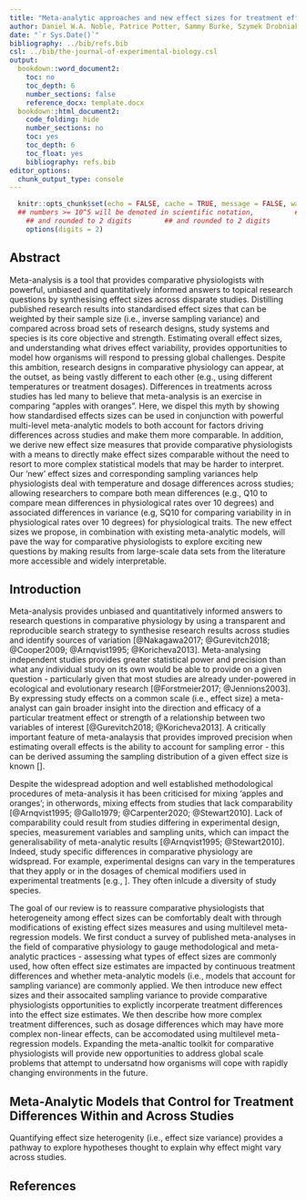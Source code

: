 ```yaml
---
title: "Meta-analytic approaches and new effect sizes for treatment effects in comparative physiology"
author: Daniel W.A. Noble, Patrice Potter, Sammy Burke, Szymek Drobniak, Malgorzata Lagisz, Rose O’Dea, Shinichi Nakagawa
date: "`r Sys.Date()`"
bibliography: ../bib/refs.bib
csl: ../bib/the-journal-of-experimental-biology.csl
output: 
  bookdown::word_document2:
    toc: no
    toc_depth: 6
    number_sections: false
    reference_docx: template.docx
  bookdown::html_document2:
    code_folding: hide
    number_sections: no
    toc: yes
    toc_depth: 6
    toc_float: yes
    bibliography: refs.bib
editor_options: 
  chunk_output_type: console
---
```


```r
  knitr::opts_chunk$set(echo = FALSE, cache = TRUE, message = FALSE, warning = FALSE, tidy = TRUE, fig.width = 10)
  ## numbers >= 10^5 will be denoted in scientific notation,		  ## numbers >= 10^5 will be denoted in scientific notation,
    ## and rounded to 2 digits		  ## and rounded to 2 digits
    options(digits = 2)
```

## **Abstract**

Meta-analysis is a tool that provides comparative physiologists with powerful, unbiased and quantitatively informed answers to topical research questions by synthesising effect sizes across disparate studies. Distilling published research results into standardised effect sizes that can be weighted by their sample size (i.e., inverse sampling variance) and compared across broad sets of research designs, study systems and species is its core objective and strength. Estimating overall effect sizes, and understanding what drives effect variability, provides opportunities to model how organisms will respond to pressing global challenges. Despite this ambition, research designs in comparative physiology can appear, at the outset, as being vastly different to each other (e.g., using different temperatures or treatment dosages). Differences in treatments across studies has led many to believe that meta-analysis is an exercise in comparing “apples with oranges”. Here, we dispel this myth by showing how standardised effects sizes can be used in conjunction with powerful multi-level meta-analytic models to both account for factors driving differences across studies and make them more comparable. In addition, we derive new effect size measures that provide comparative physiologists with a means to directly make effect sizes comparable without the need to resort to more complex statistical models that may be harder to interpret. Our ‘new’ effect sizes and corresponding sampling variances help physiologists deal with temperature and dosage differences across studies; allowing researchers to compare both mean differences (e.g., Q10 to compare mean differences in physiological rates over 10 degrees) and associated differences in variance (e.g, SQ10 for comparing variability in in physiological rates over 10 degrees) for physiological traits. The new effect sizes we propose, in combination with existing meta-analytic models, will pave the way for comparative physiologists to explore exciting new questions by making results from large-scale data sets from the literature more accessible and widely interpretable.

## **Introduction**
Meta-analysis provides unbiased and quantitatively informed answers to research questions in comparative physiology by using a transparent and reproducible search strategy to synthesise research results across studies and identify sources of variation [@Nakagawa2017; @Gurevitch2018; @Cooper2009; @Arnqvist1995; @Koricheva2013]. Meta-analysing independent studies provides greater statistical power and precision than what any individual study on its own would be able to provide on a given question - particularly given that most studies are already under-powered in ecological and evolutionary research [@Forstmeier2017; @Jennions2003]. By expressing study effects on a common scale (i.e., effect size) a meta-analyst can gain broader insight into the direction and efficacy of a particular treatment effect or strength of a relationship between two variables of interest [@Gurevitch2018; @Koricheva2013].  A critically important feature of meta-analaysis that provides improved precision when estimating overall effects is the ability to account for sampling error - this can be derived assuming the sampling distribution of a given effect size is known []. 

Despite the widespread adoption and well established methodological procedures of meta-analysis it has been criticised for mixing 'apples and oranges'; in otherwords, mixing effects from studies that lack comparability [@Arnqvist1995; @Gallo1979; @Carpenter2020; @Stewart2010]. Lack of comparability could result from studies differing in experimental design, species, measurement variables and sampling units, which can impact the generalisability of meta-analytic results [@Arnqvist1995; @Stewart2010]. Indeed, study specific differences in comparative physiology are widspread. For example, experimental designs can vary in the temperatures that they apply or in the dosages of chemical modifiers used in experimental treatments [e.g., ]. They often inlcude a diversity of study species. 

The goal of our review is to reassure comparative physiologists that heterogeneity among effect sizes can be comfortably dealt with through modifications of existing effect sizes measures and using multilevel meta-regression models. We first conduct a survey of published meta-analyses in the field of comparative physiology to gauge methodological and meta-analytic practices - assessing what types of effect sizes are commonly used, how often effect size estimates are impacted by continuous treatment differences and whether meta-analytic models (i.e., models that account for sampling variance) are commonly applied. We then introduce new effect sizes and their assocaited sampling variance to provide comparative physiologists opportunities to explictly incorperate treatment differences into the effect size estimates. We then describe how more complex treatment differences, such as dosage differences which may have more complex non-linear effects, can be accomodated using multilevel meta-regression models. Expanding the meta-analtic toolkit for comparative physiologists will provide new opportunities to address global scale problems that attempt to undersatnd how organisms will cope with rapidly changing environments in the future.  

## **Meta-Analytic Models that Control for Treatment Differences Within and Across Studies**



Quantifying effect size heterogenity (i.e., effect size variance) provides a pathway to explore hypotheses thought to explain why effect might vary across studies.

## **References**
